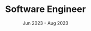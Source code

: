 ---
title: 'Software Engineer'
company: 'Starcore Analytics'
location: 'Bogor, Indonesia'
date: 'Jun 2023 - Aug 2023'
employmentType: 'Full-time'
---